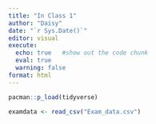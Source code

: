 ```yaml
---
title: "In Class 1"
author: "Daisy"
date: "`r Sys.Date()`"
editor: visual
execute: 
  echo: true   #show out the code chunk
  eval: true
  warning: false
format: html
---
```


```r
pacman::p_load(tidyverse)
```

```r
examdata <- read_csv("Exam_data.csv")
```
